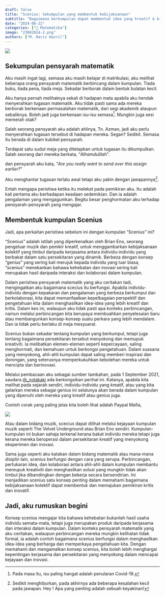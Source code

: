 ```yaml
---
draft: false
title: "Scenius: Sekumpulan yang membentuk kebijaksanaan"
subtitle: "Bagaimana berkumpulan dapat membentuk idea yang kreatif & kritis."
date: "2024-08-22"
categories: ["🔢 Matematika"]
image: "23082024-2.png"
authors: ["M. Hariz Hazril"]
---
```


![](images/23082024-2.png)

## Sekumpulan pensyarah matematik

Aku masih ingat lagi, semasa aku masih belajar di matrikulasi, aku melihat beberapa orang pensyarah matematik berbincang dalam kumpulan. Tiada buku, tiada pena, tiada meja. Sekadar berborak dalam bentuk bulatan kecil.

Aku hanya pernah melihatnya sekali di hadapan mata apabila aku hendak menyerahkan tugasan matematik. Aku tidak pasti sama ada mereka berborak berkenaan permasalahan matematik, dari segi akademik ataupun sebaliknya. Boleh jadi juga berkenaan isu-isu semasa[^1]. Mungkin juga sesi memerah otak?

[^1]: Pada masa itu, isu paling hangat adalah penularan Covid-19.

Salah seorang pensyarah aku adalah ahlinya, Tn. Azman, jadi aku perlu menyerahkan tugasan tersebut di hadapan mereka. Segan? Sedikit. Semasa itu berada di dalam kubikel pensyarah.

Terdapat satu sudut meja yang ditetapkan untuk tugasan itu dikumpulkan. Salah seorang dari mereka berkata, "*Alhamdulilah*".

dan pensyarah aku kata, "*Are you really want to send over this assign earlier?*"

Aku menghantar tugasan terlalu awal tetapi aku yakin dengan jawapannya[^2].

[^2]: Sedikit menghiburkan, pada akhirnya ada beberapa kesalahan kecil pada jawapan. Hey ! Apa yang penting adalah sebuah keyakinan!

Entah mengapa peristiwa ketika itu melekat pada pemikiran aku. Itu adalah kali pertama aku berhadapan keadaan sedemikian. Dan ia adalah pengalaman yang mengagumkan. Begitu besar penghormatan aku terhadap pensyarah-pensyarah yang mengajar.

## Membentuk kumpulan Scenius

Jadi, apa perkaitan peristiwa sebelum ini dengan kumpulan "Scenius" ini?

"Scenius" adalah istilah yang diperkenalkan oleh Brian Eno, seorang pengeluar muzik dan pemikir kreatif, untuk menggambarkan kebijaksanaan kolektif yang timbul daripada kerjasama antara individu-individu yang berbakat dalam satu persekitaran yang dinamik. Berbeza dengan konsep "genius" yang sering kali merujuk kepada individu yang luar biasa, "scenius" menekankan bahawa kehebatan dan inovasi sering kali merupakan hasil daripada interaksi dan kolaborasi dalam kumpulan.

Dalam peristiwa pensyarah matematik yang aku ceritakan tadi, mengingatkan aku bagaimana scecius itu berfungsi. Apabila individu-individu dengan kepakaran dan pengalaman yang berbeza berkumpul dan berkolaborasi, kita dapat memanfaatkan kepelbagaian perspektif dan pengetahuan kita dalam menghasilkan idea-idea yang lebih kreatif dan kritis. Dalam kes ini, walaupun aku tidak pasti apa konteks perbincangan, namun melalui perbincangan kita berupaya membuahkan penyelesaian baru atau membangunkan konsep-konsep suatu perkara yang lebih mendalam. Dan ia tidak perlu berlaku di meja mesyuarat.

Scenius bukan sekadar tentang kumpulan yang berkumpul, tetapi juga tentang bagaimana persekitaran tersebut menyokong dan memupuk kreativiti. Ia melibatkan elemen-elemen seperti kepercayaan, saling menghormati, dan kemahuan untuk berkongsi pengetahuan. Dalam suasana yang menyokong, ahli-ahli kumpulan dapat saling memberi inspirasi dan dorongan, yang seterusnya memperkukuhkan kebolehan mereka untuk mencipta dan berinovasi.

Melalui pembacaan aku sebagai sumber tambahan, pada 1 September 2021, saudara [\@\_notakaki](https://twitter.com/_notakaki/status/1433017475961024514) ada berkongsikan perihal ini. Katanya, apabila kita melihat pada sejarah sendiri, individu-individu yang kreatif, atau yang kita gelarkan mereka sebagai genius ini selalunya akan berada dalam kumpulan yang dipenuhi oleh mereka yang kreatif atau genius juga.

Contoh corak yang paling jelas kita boleh lihat adalah Paypal Mafia,

![](images/clipboard-4063003070.png)

Atau dalam bidang muzik, scecius dapat dilihat melalui kejayaan kumpulan muzik seperti The Velvet Underground atau Brian Eno sendiri. Kumpulan-kumpulan ini bukan sahaja terkenal kerana bakat individu mereka tetapi juga kerana mereka beroperasi dalam persekitaran kreatif yang menyokong eksperimen dan inovasi.

Sama juga seperti aku katakan dalam bidang matematik atau mana-mana disiplin lain, scenius berfungsi dengan cara yang serupa. Perbincangan, pertukaran idea, dan kolaborasi antara ahli-ahli dalam kumpulan membantu memupuk kreativiti dan menghasilkan solusi yang mungkin tidak akan timbul jika dibandingkan dengan bekerja secara bersendirian. Ini menjadikan scenius satu konsep penting dalam memahami bagaimana kebijaksanaan kolektif dapat membentuk dan memajukan pemikiran kritis dan inovatif.

## Jadi, aku rumuskan begini

Konsep scenius mengajar kita bahawa kehebatan bukanlah hasil usaha individu semata-mata, tetapi juga merupakan produk daripada kerjasama dan interaksi dalam kumpulan. Dalam konteks pensyarah matematik yang aku ceritakan, walaupun perbincangan mereka mungkin kelihatan tidak formal, ia adalah contoh bagaimana scenius berfungsi dalam menghasilkan idea-idea yang berharga dan memperkaya pengetahuan kita. Dengan memahami dan mengamalkan konsep scenius, kita boleh lebih menghargai kepentingan kerjasama dan persekitaran yang menyokong dalam mencapai kejayaan dan inovasi.
